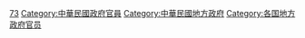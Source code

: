[[Category:台灣戰後時期政治人物|73]]
[[Category:中華民國政府官員‎|Category:中華民國政府官員‎]]
[[Category:中華民國地方政府|Category:中華民國地方政府]]
[[Category:各国地方政府官员|Category:各国地方政府官员]]